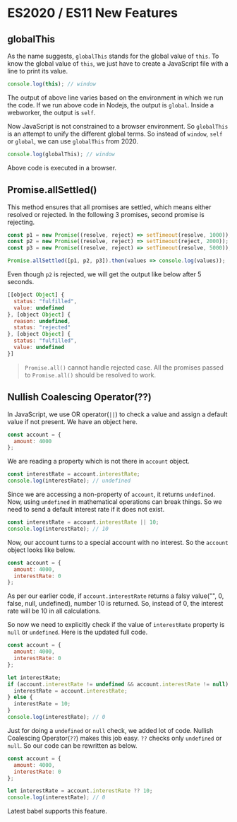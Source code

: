 

<Layout>
<SEO title="ES2020 / ES11 New Features" />
<JSLayout>

# ES2020 / ES11 New Features

## globalThis

As the name suggests, `globalThis` stands for the global value of `this`. To know the global value of `this`, we just have to create a JavaScript file with a line to print its value.

```javascript
console.log(this); // window
```

The output of above line varies based on the environment in which we run the code. If we run above code in Nodejs, the output is `global`. Inside a webworker, the output is `self`.

Now JavaScript is not constrained to a browser environment. So `globalThis` is an attempt to unify the different global terms. So instead of `window`, `self` or `global`, we can use `globalThis` from 2020.

```javascript
console.log(globalThis); // window
```

Above code is executed in a browser.

## Promise.allSettled()

This method ensures that all promises are settled, which means either resolved or rejected. In the following 3 promises, second promise is rejecting.

```javascript
const p1 = new Promise((resolve, reject) => setTimeout(resolve, 1000));
const p2 = new Promise((resolve, reject) => setTimeout(reject, 2000));
const p3 = new Promise((resolve, reject) => setTimeout(resolve, 5000));

Promise.allSettled([p1, p2, p3]).then(values => console.log(values));
```

Even though `p2` is rejected, we will get the output like below after 5 seconds.

```javascript
[[object Object] {
  status: "fulfilled",
  value: undefined
}, [object Object] {
  reason: undefined,
  status: "rejected"
}, [object Object] {
  status: "fulfilled",
  value: undefined
}]
```

> `Promise.all()` cannot handle rejected case. All the promises passed to `Promise.all()` should be resolved to work.

## Nullish Coalescing Operator(??)

In JavaScript, we use OR operator(`||`) to check a value and assign a default value if not present. We have an object here.

```javascript
const account = {
  amount: 4000
};
```

We are reading a property which is not there in `account` object.

```javascript
const interestRate = account.interestRate;
console.log(interestRate); // undefined
```

Since we are accessing a non-property of `account`, it returns `undefined`. Now, using `undefined` in mathematical operations can break things. So we need to send a default interest rate if it does not exist.

```javascript
const interestRate = account.interestRate || 10;
console.log(interestRate); // 10
```

Now, our account turns to a special account with no interest. So the `account` object looks like below.

```javascript
const account = {
  amount: 4000,
  interestRate: 0
};
```

As per our earlier code, if `account.interestRate` returns a falsy value("", 0, false, null, undefined), number 10 is returned. So, instead of 0, the interest rate will be 10 in all calculations.

So now we need to explicitly check if the value of `interestRate` property is `null` or `undefined`. Here is the updated full code.

```javascript
const account = {
  amount: 4000,
  interestRate: 0
};

let interestRate;
if (account.interestRate != undefined && account.interestRate != null) {
  interestRate = account.interestRate;
} else {
  interestRate = 10;
}
console.log(interestRate); // 0
```

Just for doing a `undefined` or `null` check, we added lot of code. Nullish Coalescing Operator(`??`) makes this job easy. `??` checks only `undefined` or `null`. So our code can be rewritten as below.

```javascript
const account = {
  amount: 4000,
  interestRate: 0
};

let interestRate = account.interestRate ?? 10;
console.log(interestRate); // 0
```

Latest babel supports this feature.

</JSLayout>
</Layout>

